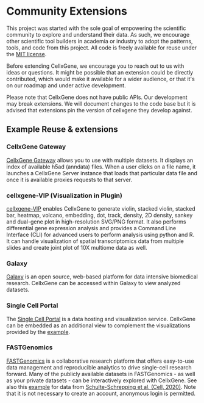 # Community Extensions

This project was started with the sole goal of empowering the scientific community to explore and understand their data. As such, we encourage other scientific tool builders in academia or industry to adopt the patterns, tools, and code from this project. All code is freely available for reuse under the [MIT license](https://github.com/chanzuckerberg/cellxgene/blob/main/LICENSE.txt).

Before extending CellxGene, we encourage you to reach out to us with ideas or questions. It might be possible that an extension could be directly contributed, which would make it available for a wider audience, or that it's on our roadmap and under active development.

Please note that CellxGene does not have public APIs. Our development may break extensions. We will document changes to the code base but it is advised that extensions pin the version of cellxgene they develop against.

## Example Reuse & extensions

### CellxGene Gateway

[CellxGene Gateway](https://github.com/Novartis/cellxgene-gateway) allows you to use with multiple datasets. It displays an index of available h5ad (anndata) files. When a user clicks on a file name, it launches a CellxGene Server instance that loads that particular data file and once it is available proxies requests to that server.

### cellxgene-VIP (Visualization in Plugin)

[cellxgene-VIP](https://github.com/interactivereport/cellxgene_VIP) enables CellxGene to generate violin, stacked violin, stacked bar, heatmap, volcano, embedding, dot, track, density, 2D density, sankey and dual-gene plot in high-resolution SVG/PNG format. It also performs differential gene expression analysis and provides a Command Line Interface (CLI) for advanced users to perform analysis using python and R. It can handle visualization of spatial transcriptomics data from multiple slides and create joint plot of 10X multiome data as well.

### Galaxy

[Galaxy](https://singlecell.usegalaxy.eu/) is an open source, web-based platform for data intensive biomedical research. CellxGene can be accessed within Galaxy to view analyzed datasets.

### Single Cell Portal

The [Single Cell Portal](https://singlecell.usegalaxy.eu/) is a data hosting and visualization service. CellxGene can be embedded as an additional view to complement the visualizations provided by the [example](https://singlecell.broadinstitute.org/single_cell/study/SCP807/atlas-of-healthy-and-shiv-infected-non-human-primate-lung-and-ileum-ace2-cells).

### FASTGenomics

[FASTGenomics](https://beta.fastgenomics.org/home) is a collaborative research platform that offers easy-to-use data management and reproducible analytics to drive single-cell research forward. Many of the publicly available datasets in FASTGenomics - as well as your private datasets - can be interactively explored with CellxGene. See also this [example](https://beta.fastgenomics.org/datasets/detail-dataset-952687f71ef34322a850553c4a24e82e#Cellxgene) for data from [Schulte-Schrepping et al. (Cell, 2020)](https://beta.fastgenomics.org/p/schulte-schrepping_covid19). Note that it is not necessary to create an account, anonymous login is permitted.
